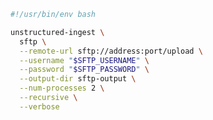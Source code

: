 ```bash Shell
#!/usr/bin/env bash

unstructured-ingest \
  sftp \
  --remote-url sftp://address:port/upload \
  --username "$SFTP_USERNAME" \
  --password "$SFTP_PASSWORD" \
  --output-dir sftp-output \
  --num-processes 2 \
  --recursive \
  --verbose
```
